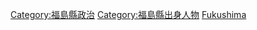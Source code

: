 {{日本行政區劃分類導航|政治人物}}

[[Category:福島縣政治|Category:福島縣政治]]
[[Category:福島縣出身人物|Category:福島縣出身人物]]
[[Category:日本各都道府縣政治人物|Fukushima]]